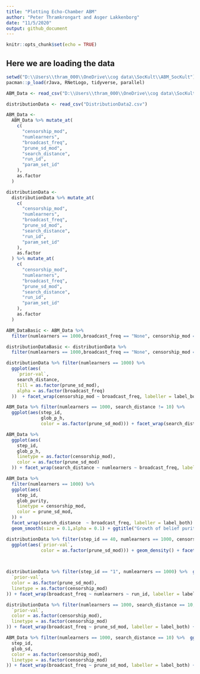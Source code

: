 ```yaml
---
title: "Plotting Echo-Chamber ABM"
author: "Peter Thramkrongart and Asger Lakkenborg"
date: "11/5/2020"
output: github_document
---
```


```r
knitr::opts_chunk$set(echo = TRUE)
```

## Here we are loading the data
```r

setwd("D:\\Users\\thram_000\\OneDrive\\cog data\\SocKult\\ABM_SocKult")
pacman::p_load(rJava, RNetLogo, tidyverse, parallel)

ABM_Data <- read_csv("D:\\Users\\thram_000\\OneDrive\\cog data\\SocKult\\ABM_SocKult\\ABM_Data2.csv")

distributionData <- read_csv("DistributionData2.csv")

ABM_Data <-
  ABM_Data %>% mutate_at(
    c(
      "censorship_mod",
      "numlearners",
      "broadcast_freq",
      "prune_sd_mod",
      "search_distance",
      "run_id",
      "param_set_id"
    ),
    as.factor
  )

distributionData <-
  distributionData %>% mutate_at(
    c(
      "censorship_mod",
      "numlearners",
      "broadcast_freq",
      "prune_sd_mod",
      "search_distance",
      "run_id",
      "param_set_id"
    ),
    as.factor
  ) %>% mutate_at(
    c(
      "censorship_mod",
      "numlearners",
      "broadcast_freq",
      "prune_sd_mod",
      "search_distance",
      "run_id",
      "param_set_id"
    ),
    as.factor
  )

ABM_DataBasic <- ABM_Data %>% 
  filter(numlearners == 1000,broadcast_freq == "None", censorship_mod == "None")

distributionDataBasic <- distributionData %>% 
  filter(numlearners == 1000,broadcast_freq == "None", censorship_mod == "None")


```


```r

distributionData %>% filter(numlearners == 1000) %>%
  ggplot(aes(
    `prior-val`,
    search_distance,
    fill = as.factor(prune_sd_mod),
    alpha = as.factor(broadcast_freq)
  ))  + facet_wrap(censorship_mod ~ broadcast_freq, labeller = label_both) + geom_boxplot(outlier.size = 0.1) + ggtitle("Distribution of beliefs")
```


```r
ABM_Data %>% filter(numlearners == 1000, search_distance != 10) %>%
  ggplot(aes(step_id,
             glob_p_h,
             color = as.factor(prune_sd_mod))) + facet_wrap(search_distance ~ censorship_mod ~ broadcast_freq, labeller = label_both) + geom_smooth(size = 0.1) + ggtitle("Growth of confidence over time")

```

```r
ABM_Data %>%
  ggplot(aes(
    step_id,
    glob_p_h,
    linetype = as.factor(censorship_mod),
    color = as.factor(prune_sd_mod)
  )) + facet_wrap(search_distance ~ numlearners ~ broadcast_freq, labeller = label_both) + geom_smooth(size = 0.1) + ggtitle("Growth of confidence over time")

```

```r
ABM_Data %>%
  filter(numlearners == 1000) %>%
  ggplot(aes(
    step_id,
    glob_purity,
    linetype = censorship_mod,
    color = prune_sd_mod,
  )) +
  facet_wrap(search_distance  ~ broadcast_freq, labeller = label_both) +
  geom_smooth(size = 0.1,alpha = 0.1) + ggtitle("Growth of belief purity over time")

```

```r
distributionData %>% filter(step_id == 40, numlearners == 1000, censorship_mod == "None") %>%
  ggplot(aes(`prior-val`,
             color = as.factor(prune_sd_mod))) + geom_density() + facet_wrap(search_distance ~
                                                                               broadcast_freq, labeller = label_both) + ggtitle("Distribution of beliefs")



```

```r

distributionData %>% filter(step_id == "1", numlearners == 1000) %>%  ggplot(aes(
  `prior-val`,
  color = as.factor(prune_sd_mod),
  linetype = as.factor(censorship_mod)
)) + facet_wrap(broadcast_freq ~ numlearners ~ run_id, labeller = label_both) + geom_density() + ggtitle("Distribution of beliefs")


```

```r

distributionData %>% filter(numlearners == 1000, search_distance == 10, step_id == 40) %>%  ggplot(aes(
  `prior-val`,
  color = as.factor(censorship_mod),
  linetype = as.factor(censorship_mod)
)) + facet_wrap(broadcast_freq ~ prune_sd_mod, labeller = label_both) + geom_density() + ggtitle("Distribution of beliefs")


```

```r

ABM_Data %>% filter(numlearners == 1000, search_distance == 10) %>%  ggplot(aes(
  step_id,
  glob_sd,
  color = as.factor(censorship_mod),
  linetype = as.factor(censorship_mod)
)) + facet_wrap(broadcast_freq ~ prune_sd_mod, labeller = label_both) + geom_smooth() + ggtitle("Decrease in SD of beleif over time")


```